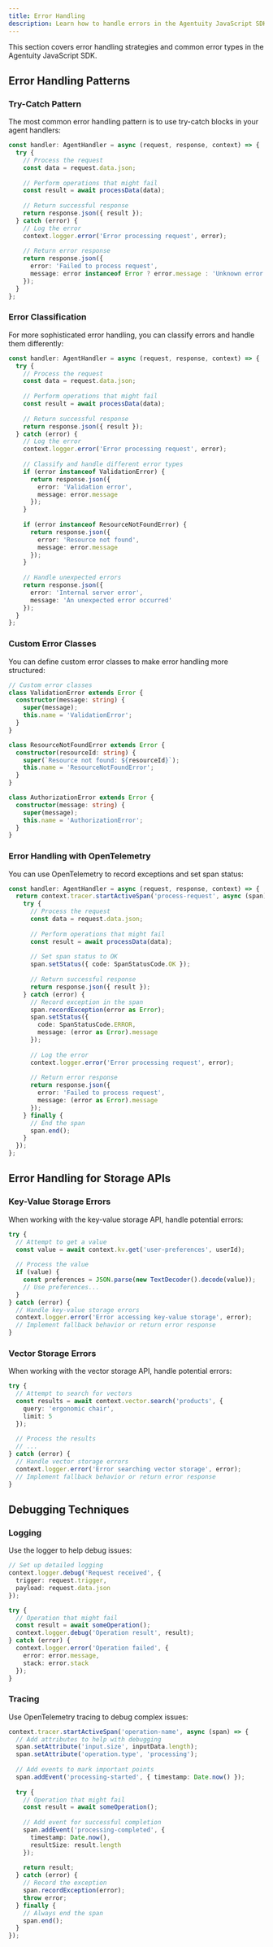 ```yaml
---
title: Error Handling
description: Learn how to handle errors in the Agentuity JavaScript SDK
---
```


This section covers error handling strategies and common error types in the Agentuity JavaScript SDK.

## Error Handling Patterns

### Try-Catch Pattern

The most common error handling pattern is to use try-catch blocks in your agent handlers:

```typescript
const handler: AgentHandler = async (request, response, context) => {
  try {
    // Process the request
    const data = request.data.json;
    
    // Perform operations that might fail
    const result = await processData(data);
    
    // Return successful response
    return response.json({ result });
  } catch (error) {
    // Log the error
    context.logger.error('Error processing request', error);
    
    // Return error response
    return response.json({ 
      error: 'Failed to process request',
      message: error instanceof Error ? error.message : 'Unknown error'
    });
  }
};
```

### Error Classification

For more sophisticated error handling, you can classify errors and handle them differently:

```typescript
const handler: AgentHandler = async (request, response, context) => {
  try {
    // Process the request
    const data = request.data.json;
    
    // Perform operations that might fail
    const result = await processData(data);
    
    // Return successful response
    return response.json({ result });
  } catch (error) {
    // Log the error
    context.logger.error('Error processing request', error);
    
    // Classify and handle different error types
    if (error instanceof ValidationError) {
      return response.json({ 
        error: 'Validation error',
        message: error.message
      });
    }
    
    if (error instanceof ResourceNotFoundError) {
      return response.json({ 
        error: 'Resource not found',
        message: error.message
      });
    }
    
    // Handle unexpected errors
    return response.json({ 
      error: 'Internal server error',
      message: 'An unexpected error occurred'
    });
  }
};
```

### Custom Error Classes

You can define custom error classes to make error handling more structured:

```typescript
// Custom error classes
class ValidationError extends Error {
  constructor(message: string) {
    super(message);
    this.name = 'ValidationError';
  }
}

class ResourceNotFoundError extends Error {
  constructor(resourceId: string) {
    super(`Resource not found: ${resourceId}`);
    this.name = 'ResourceNotFoundError';
  }
}

class AuthorizationError extends Error {
  constructor(message: string) {
    super(message);
    this.name = 'AuthorizationError';
  }
}
```

### Error Handling with OpenTelemetry

You can use OpenTelemetry to record exceptions and set span status:

```typescript
const handler: AgentHandler = async (request, response, context) => {
  return context.tracer.startActiveSpan('process-request', async (span) => {
    try {
      // Process the request
      const data = request.data.json;
      
      // Perform operations that might fail
      const result = await processData(data);
      
      // Set span status to OK
      span.setStatus({ code: SpanStatusCode.OK });
      
      // Return successful response
      return response.json({ result });
    } catch (error) {
      // Record exception in the span
      span.recordException(error as Error);
      span.setStatus({
        code: SpanStatusCode.ERROR,
        message: (error as Error).message
      });
      
      // Log the error
      context.logger.error('Error processing request', error);
      
      // Return error response
      return response.json({ 
        error: 'Failed to process request',
        message: (error as Error).message
      });
    } finally {
      // End the span
      span.end();
    }
  });
};
```

## Error Handling for Storage APIs

### Key-Value Storage Errors

When working with the key-value storage API, handle potential errors:

```typescript
try {
  // Attempt to get a value
  const value = await context.kv.get('user-preferences', userId);
  
  // Process the value
  if (value) {
    const preferences = JSON.parse(new TextDecoder().decode(value));
    // Use preferences...
  }
} catch (error) {
  // Handle key-value storage errors
  context.logger.error('Error accessing key-value storage', error);
  // Implement fallback behavior or return error response
}
```

### Vector Storage Errors

When working with the vector storage API, handle potential errors:

```typescript
try {
  // Attempt to search for vectors
  const results = await context.vector.search('products', {
    query: 'ergonomic chair',
    limit: 5
  });
  
  // Process the results
  // ...
} catch (error) {
  // Handle vector storage errors
  context.logger.error('Error searching vector storage', error);
  // Implement fallback behavior or return error response
}
```

## Debugging Techniques

### Logging

Use the logger to help debug issues:

```typescript
// Set up detailed logging
context.logger.debug('Request received', { 
  trigger: request.trigger,
  payload: request.data.json
});

try {
  // Operation that might fail
  const result = await someOperation();
  context.logger.debug('Operation result', result);
} catch (error) {
  context.logger.error('Operation failed', { 
    error: error.message,
    stack: error.stack
  });
}
```

### Tracing

Use OpenTelemetry tracing to debug complex issues:

```typescript
context.tracer.startActiveSpan('operation-name', async (span) => {
  // Add attributes to help with debugging
  span.setAttribute('input.size', inputData.length);
  span.setAttribute('operation.type', 'processing');
  
  // Add events to mark important points
  span.addEvent('processing-started', { timestamp: Date.now() });
  
  try {
    // Operation that might fail
    const result = await someOperation();
    
    // Add event for successful completion
    span.addEvent('processing-completed', { 
      timestamp: Date.now(),
      resultSize: result.length
    });
    
    return result;
  } catch (error) {
    // Record the exception
    span.recordException(error);
    throw error;
  } finally {
    // Always end the span
    span.end();
  }
});
```
